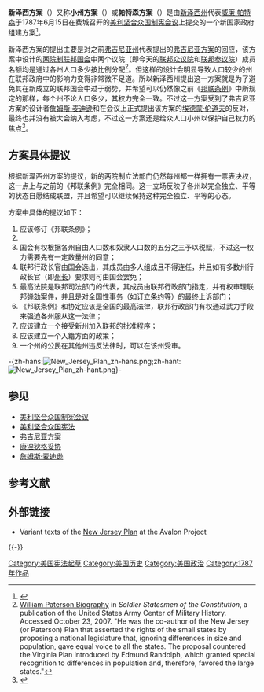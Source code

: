 {{noteTA
|G1=USState
}}

'''新泽西方案'''（{{lang-en|'''New Jersey Plan'''}}）又称'''小州方案'''（{{lang-en|'''Small State Plan'''}}）或'''帕特森方案'''（{{lang-en|'''Paterson Plan'''}}）是由[[新泽西州|新泽西州]]代表[[威廉·帕特森|威廉·帕特森]]于1787年6月15日在费城召开的[[美利坚合众国制宪会议|美利坚合众国制宪会议]]上提交的一个新国家政府组建方案<ref>{{cite web |url=http://www.yale.edu/lawweb/avalon/debates/615.htm |title=The Debates in the Federal Convention of 1787 reported by James Madison : on June 15 |publisher=The Avalon Project at Yale Law School |accessdate=2008-09-14 |deadurl=yes |archiveurl=https://web.archive.org/web/20081004151257/http://www.yale.edu/lawweb/avalon/debates/615.htm |archivedate=2008-10-04 }}</ref>。

新泽西方案的提出主要是对之前[[弗吉尼亚州|弗吉尼亚州]]代表提出的[[弗吉尼亚方案|弗吉尼亚方案]]的回应，该方案中设计的[[两院制|两院制]][[联邦国会|联邦国会]]中两个议院（即今天的[[联邦众议院|联邦众议院]]和[[联邦参议院|联邦参议院]]）成员名额均是通过各州人口多少按比例分配<ref>[http://www.history.army.mil/books/RevWar/ss/paterson.htm William Paterson Biography] {{Wayback|url=http://www.history.army.mil/books/RevWar/ss/paterson.htm |date=20210122195348 }} in ''Soldier Statesmen of the Constitution'', a publication of the United States Army Center of Military History. Accessed October 23, 2007. "He was the co-author of the New Jersey (or Paterson) Plan that asserted the rights of the small states by proposing a national legislature that, ignoring differences in size and population, gave equal voice to all the states. The proposal countered the Virginia Plan introduced by Edmund Randolph, which granted special recognition to differences in population and, therefore, favored the large states."</ref>。但这样的设计会明显导致人口较少的州在联邦政府中的影响力变得非常微不足道。所以新泽西州提出这一方案就是为了避免其在新成立的联邦国会中过于弱势，并希望可以仍然像之前《[[邦联条例|邦联条例]]》中所规定的那样，每个州不论人口多少，其权力完全一致。不过这一方案受到了弗吉尼亚方案的设计者[[詹姆斯·麦迪逊|詹姆斯·麦迪逊]]和在会议上正式提出该方案的[[埃德蒙·伦道夫|埃德蒙·伦道夫]]的反对，最终也并没有被大会纳入考虑，不过这一方案还是给众人口小州以保护自己权力的焦点<ref name="usconstitution">{{cite web|url=http://www.usconstitution.net/consttop_ccon.html|author=US Constitution.net|title=Constitutional Topic: The Constitutional Convention|access-date=2013-04-14|archive-date=2012-03-13|archive-url=https://www.webcitation.org/667aJQuNX?url=http://www.usconstitution.net/consttop_ccon.html|dead-url=no}}</ref>。

==方案具体提议==
{{See also|弗吉尼亚方案|康涅狄格妥协|美利坚合众国制宪会议}}

根据新泽西州方案的提议，新的两院制立法部门仍然每州都一样拥有一票表决权，这一点上与之前的《邦联条例》完全相同。这一立场反映了各州以完全独立、平等的状态自愿结成联盟，并且希望可以继续保持这种完全独立、平等的心态。

方案中具体的提议如下：
# 应该修订《邦联条例》；
# 
# 国会有权根据各州自由人口数和奴隶人口数的五分之三予以税赋，不过这一权力需要先有一定数量州的同意；
# 联邦行政长官由国会选出，其成员由多人组成且不得连任，并且如有多数州行政长官（即[[州长|州长]]）要求则可由国会罢免；
# 最高法院是联邦司法部门的代表，其成员由联邦行政部门指定，并有权审理联邦[[弹劾|弹劾]]案件，并且是对全国性事务（如订立条约等）的最终上诉部门；
# 《邦联条例》和协定应该是全国的最高法律，联邦行政部门有权通过武力手段来强迫各州服从这一法律；
# 应该建立一个接受新州加入联邦的批准程序；
# 应该建立一个入籍方面的政策；
# 一个州的公民在其他州违反法律时，可以在该州受审。

-{zh-hans:[[File:New_Jersey_Plan_zh-hans.png|thumb]];zh-hant:[[File:New_Jersey_Plan_zh-hant.png|thumb]]}-

==参见==
*[[美利坚合众国制宪会议|美利坚合众国制宪会议]]
*[[美利坚合众国宪法|美利坚合众国宪法]]
*[[弗吉尼亚方案|弗吉尼亚方案]]
*[[康涅狄格妥协|康涅狄格妥协]]
*[[詹姆斯·麦迪逊|詹姆斯·麦迪逊]]

==参考文献==
{{Reflist}}

==外部链接==
* Variant texts of the [http://avalon.law.yale.edu/18th_century/patexta.asp New Jersey Plan] {{Wayback|url=http://avalon.law.yale.edu/18th_century/patexta.asp |date=20120314230508 }} at the Avalon Project

{{-}}
{{美国宪法}}

[[Category:美国宪法起草|Category:美国宪法起草]]
[[Category:美国历史|Category:美国历史]]
[[Category:美国政治|Category:美国政治]]
[[Category:1787年作品|Category:1787年作品]]